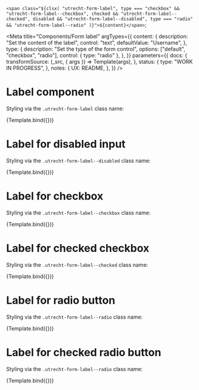 <!--
@license EUPL-1.2
Copyright (c) 2021 Robbert Broersma
-->


<!-- Import component and component styles -->


<!-- Import Docs -->


  `<span class="${clsx(
    "utrecht-form-label",
    type === "checkbox" && "utrecht-form-label--checkbox",
    checked && "utrecht-form-label--checked",
    disabled && "utrecht-form-label--disabled",
    type === "radio" && "utrecht-form-label--radio"
  )}">${content}</span>`;

<Meta
  title="Components/Form label"
  argTypes={{
    content: {
      description: "Set the content of the label",
      control: "text",
      defaultValue: "Username",
    },
    type: {
      description: "Set the type of the form control",
      options: ["default", "checkbox", "radio"],
      control: { type: "radio" },
    },
  }}
  parameters={{
    docs: {
      transformSource: (_src, { args }) => Template(args),
    },
    status: {
      type: "WORK IN PROGRESS",
    },
    notes: {
      UX: README,
    },
  }}
/>

# Label component

Styling via the `.utrecht-form-label` class name:

<Canvas>
  <Story name="Label">{Template.bind({})}</Story>
</Canvas>

<ArgsTable story="Label" />

# Label for disabled input

Styling via the `.utrecht-form-label--disabled` class name:

<Canvas>
  <Story name="Label for disabled input" args={{ disabled: true }}>
    {Template.bind({})}
  </Story>
</Canvas>

# Label for checkbox

Styling via the `.utrecht-form-label--checkbox` class name:

<Canvas>
  <Story name="Label for checkbox" args={{ type: "checkbox" }}>
    {Template.bind({})}
  </Story>
</Canvas>

# Label for checked checkbox

Styling via the `.utrecht-form-label--checked` class name:

<Canvas>
  <Story name="Label for checked checkbox" args={{ type: "checkbox", checked: true }}>
    {Template.bind({})}
  </Story>
</Canvas>

# Label for radio button

Styling via the `.utrecht-form-label--radio` class name:

<Canvas>
  <Story name="Label for radio button" args={{ type: "radio" }}>
    {Template.bind({})}
  </Story>
</Canvas>

# Label for checked radio button

Styling via the `.utrecht-form-label--radio` class name:

<Canvas>
  <Story name="Label for radio button" args={{ type: "radio", checked: true }}>
    {Template.bind({})}
  </Story>
</Canvas>
